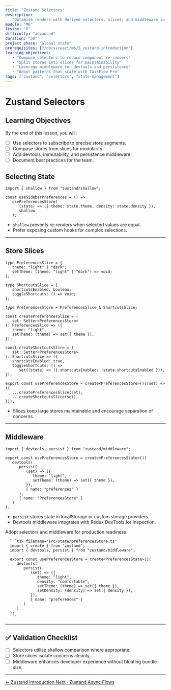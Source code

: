 ```yaml
---
title: "Zustand Selectors"
description:
   "Optimise renders with derived selectors, slices, and middleware in Zustand."
module: "M6"
lesson: "6"
difficulty: "advanced"
duration: "30"
project_phase: "Global state"
prerequisites: ["/docs/react/m6/5_zustand-introduction"]
learning_objectives:
   - "Compose selectors to reduce component re-renders"
   - "Split stores into slices for maintainability"
   - "Leverage middleware for devtools and persistence"
   - "Adopt patterns that scale with TaskFlow Pro"
tags: ["zustand", "selectors", "state-management"]
---
```



# Zustand Selectors

## Learning Objectives

By the end of this lesson, you will:

-  [ ] Use selectors to subscribe to precise store segments.
-  [ ] Compose stores from slices for modularity.
-  [ ] Add devtools, immutability, and persistence middleware.
-  [ ] Document best practices for the team.

## Selecting State

```tsx
import { shallow } from "zustand/shallow";

const useSidebarPreferences = () =>
   usePreferencesStore(
      (state) => ({ theme: state.theme, density: state.density }),
      shallow
   );
```

-  `shallow` prevents re-renders when selected values are equal.
-  Prefer exposing custom hooks for complex selections.

---

## Store Slices

```tsx
type PreferencesSlice = {
   theme: "light" | "dark";
   setTheme: (theme: "light" | "dark") => void;
};

type ShortcutsSlice = {
   shortcutsEnabled: boolean;
   toggleShortcuts: () => void;
};

type PreferencesStore = PreferencesSlice & ShortcutsSlice;

const createPreferencesSlice = (
   set: Setter<PreferencesStore>
): PreferencesSlice => ({
   theme: "light",
   setTheme: (theme) => set({ theme }),
});

const createShortcutsSlice = (
   set: Setter<PreferencesStore>
): ShortcutsSlice => ({
   shortcutsEnabled: true,
   toggleShortcuts: () =>
      set((state) => ({ shortcutsEnabled: !state.shortcutsEnabled })),
});

export const usePreferencesStore = create<PreferencesStore>()((set) => ({
   ...createPreferencesSlice(set),
   ...createShortcutsSlice(set),
}));
```

-  Slices keep large stores maintainable and encourage separation of concerns.

---

## Middleware

```tsx
import { devtools, persist } from "zustand/middleware";

export const usePreferencesStore = create<PreferencesState>()(
   devtools(
      persist(
         (set) => ({
            theme: "light",
            setTheme: (theme) => set({ theme }),
         }),
         { name: "preferences" }
      ),
      { name: "PreferencesStore" }
   )
);
```

-  `persist` stores state in localStorage or custom storage providers.
-  Devtools middleware integrates with Redux DevTools for inspection.

<Accordions type='single' className='mt-4'>
   <Accordion title='TaskFlow Pro Patterns'>
      <p>Adopt selectors and middleware for production readiness.</p>

      ```tsx filename="src/state/preferencesStore.ts"
      import { create } from "zustand";
      import { devtools, persist } from "zustand/middleware";

      export const usePreferencesStore = create<PreferencesState>()(
         devtools(
            persist(
               (set) => ({
                  theme: "light",
                  density: "comfortable",
                  setTheme: (theme) => set({ theme }),
                  setDensity: (density) => set({ density }),
               }),
               { name: "preferences" }
            )
         )
      );
      ```

   </Accordion>
</Accordions>

---

## ✅ Validation Checklist

-  [ ] Selectors utilise shallow comparison where appropriate.
-  [ ] Store slices isolate concerns cleanly.
-  [ ] Middleware enhances developer experience without bloating bundle size.

---

<div className='mt-8 flex justify-between'>
   <a
      href='/docs/react/m6/5_zustand-introduction'
      className='text-sm font-medium text-muted-foreground hover:text-foreground'
   >
      ← Zustand Introduction
   </a>
   <a
      href='/docs/react/m6/7_zustand-async'
      className='text-sm font-medium text-primary hover:text-primary/80'
   >
      Next · Zustand Async Flows
   </a>
</div>
